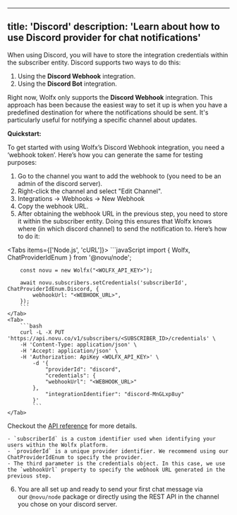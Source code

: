 
---
title: 'Discord'
description: 'Learn about how to use Discord provider for chat notifications'
---

When using Discord, you will have to store the integration credentials within the subscriber entity. Discord supports two ways to do this:

1. Using the **Discord Webhook** integration.
2. Using the **Discord Bot** integration.

Right now, Wolfx only supports the **Discord Webhook** integration. This approach has been because the easiest way to set it up is when you have a predefined destination for where the notifications should be sent. It's particularly useful for notifying a specific channel about updates.

**Quickstart:**

To get started with using Wolfx’s Discord Webhook integration, you need a ‘webhook token’. Here’s how you can generate the same for testing purposes:

1. Go to the channel you want to add the webhook to (you need to be an admin of the discord server).
2. Right-click the channel and select "Edit Channel".
3. Integrations -> Webhooks -> New Webhook
4. Copy the webhook URL.
5. After obtaining the webhook URL in the previous step, you need to store it within the subscriber entity. Doing this ensures that Wolfx knows where (in which discord channel) to send the notification to. Here’s how to do it:

<Tabs items={['Node.js', 'cURL']}>
    <Tab>
        ```javaScript
        import {
        Wolfx,
        ChatProviderIdEnum
    } from '@novu/node';

        const novu = new Wolfx("<WOLFX_API_KEY>");

        await novu.subscribers.setCredentials('subscriberId', ChatProviderIdEnum.Discord, {
            webhookUrl: "<WEBHOOK_URL>",
        });
        ```
    </Tab>
    <Tab>
        ```bash
        curl -L -X PUT 'https://api.novu.co/v1/subscribers/<SUBSCRIBER_ID>/credentials' \
        -H 'Content-Type: application/json' \
        -H 'Accept: application/json' \
        -H 'Authorization: ApiKey <WOLFX_API_KEY>' \
            -d '{
                "providerId": "discord",
                "credentials": {
                "webhookUrl": "<WEBHOOK_URL>"
            },
                "integrationIdentifier": "discord-MnGLxp8uy"
            }'
            ```
    </Tab>
</Tabs>

Checkout the [API reference](/api-reference/subscribers/update-subscriber-credentials) for more details.

    - `subscriberId` is a custom identifier used when identifying your users within the Wolfx platform.
    - `providerId` is a unique provider identifier. We recommend using our ChatProviderIdEnum to specify the provider.
    - The third parameter is the credentials object. In this case, we use the `webhookUrl` property to specify the webhook URL generated in the previous step.
6. You are all set up and ready to send your first chat message via our `@novu/node` package or directly using the REST API in the channel you chose on your discord server.